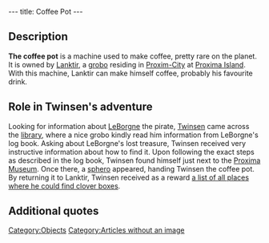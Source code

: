 ---
title: Coffee Pot
---

{{Quote|
Quote=Coffee Pot. You must return it to one Lanktir who lives next to the bazaar on Proxima island.|
Character=Official description}}

==Description==
'''The coffee pot''' is a machine used to make coffee, pretty rare on the planet. It is owned by [[Lanktir]], a [[grobo]] residing in [[Proxim-City]] at [[Proxima Island]]. With this machine, Lanktir can make himself coffee, probably his favourite drink.

==Role in Twinsen's adventure==
Looking for information about [[LeBorgne]] the pirate, [[Twinsen]] came across the [[library]], where a nice grobo kindly read him information from LeBorgne's log book. Asking about LeBorgne's lost treasure, Twinsen received very instructive information about how to find it. Upon following the exact steps as described in the log book, Twinsen found himself just next to the [[Proxima Museum]]. Once there, a [[sphero]] appeared, handing Twinsen the coffee pot. By returning it to Lanktir, Twinsen received as a reward [[List with clover boxes locations|a list of all places where he could find clover boxes]].

==Additional quotes==
{{Quote|
Quote=You now possess a coffee pot.|
Character=When Twinsen received the pot}}
{{Quote|
Quote=If you give me back my coffee maker, I'll give you a list of certain places where you can find a rare plant and some boxes. And don't ask me where I found this list!|
Character=Lanktir}}
{{Quote|
Quote=Well, well. It seems that you too have found an authentic secret map of Captain LeBorgne! Do me a favor would you? Give Lanktir, who lives next to the bazaar, back his coffee pot. I'm so ashamed, I should have given it back long ago.|
Character=A sphero}}

[[Category:Objects]]
[[Category:Articles without an image]]